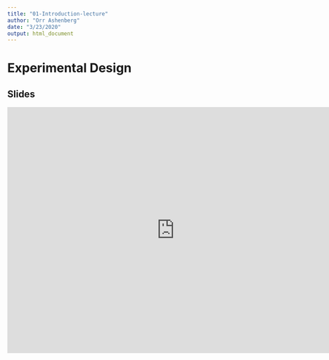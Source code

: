 ```yaml
---
title: "01-Introduction-lecture"
author: "Orr Ashenberg"
date: "3/23/2020"
output: html_document
---
```


# Experimental Design


## Slides

<iframe src="https://docs.google.com/presentation/d/e/2PACX-1vQFLazNqxsHpi8PCLHu-7ZmSGzn4Q4HpOoSJGGEcwzL7hcuDJGJ-kVJ1Qtf5gNiGSTF8zv7K3f-i-xo/embed?start=false&loop=false&delayms=3000" frameborder="0" width="760" height="560" allowfullscreen="true" mozallowfullscreen="true" webkitallowfullscreen="true"></iframe>